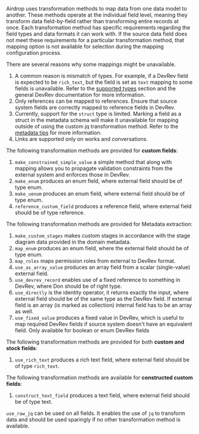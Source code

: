 
Airdrop uses transformation methods to map data from one data model to another. 
These methods operate at the individual field level, meaning they transform data field-by-field rather than transforming entire records at once. 
Each transformation method has specific requirements regarding the field types and data formats it can work with. 
If the source data field does not meet these requirements for a particular transformation method, that mapping option is not available for selection during the mapping configuration process.

There are several reasons why some mappings might be unavailable.

1. A common reason is mismatch of types. For example, if a DevRev field is expected to be `rich_text`, 
but the field is set as `text` mapping to some fields is unavailable. 
Refer to the [supported types](../metadata-extraction.mdx#declare-fields-for-each-record-type) 
section and the general DevRev documentation for more information.
2. Only references can be mapped to references. Ensure that source system fields are correctly 
mapped to reference fields in DevRev.
3. Currently, support for the `struct` type is limited. Marking a field as a struct in the metadata schema will 
make it unavailable for mapping outside of using the custom jq transformation method. 
Refer to the [metadata tips](../faq.mdx#metadata-extraction) for more information.
4. Links are supported only on works and conversations.

The following transformation methods are provided for **custom fields**:
1. `make_constrained_simple_value` a simple method that along with mapping allows you to propagate validation constraints from the external system and enforces those in DevRev.
2. `make_enum` produces an enum field, where external field should be of type enum.
3. `make_uenum` produces an enum field, where external field should be of type enum.
4. `reference_custom_field` produces a reference field, where external field should be of type reference.

The following transformation methods are provided for Metadata extraction:
1. `make_custom_stages` makes custom stages in accordance with the stage diagram data provided in the domain metadata.
2. `map_enum` produces an enum field, where the external field should be of type enum.
3. `map_roles` maps permission roles from external to DevRev format.
4. `use_as_array_value` produces an array field from a scalar (single-value) external field.
5. `use_devrev_record` enables use of a fixed reference to something in DevRev, where Don should be of right type.
6. `use_directly` is the identity operator, it returns exactly the input, where external field should be of the same 
type as the DevRev field. If external field is an array (is marked as collection) internal field has to be an array as well.
7. `use_fixed_value` produces a fixed value in DevRev, which is useful to map required DevRev fields if source system doesn't have an equivalent field. Only available for boolean or enum DevRev fields

The following transformation methods are provided for both **custom and stock fields**:
1. `use_rich_text` produces a rich text field, where external field should be of type `rich_text`.

The following transformation methods are available for **constructed custom fields**:
1. `construct_text_field` produces a text field, where external field should be of type text.

`use_raw_jq` can be used on all fields. It enables the use of `jq` to transform data and should be used sparingly
if no other transformation method is available.
